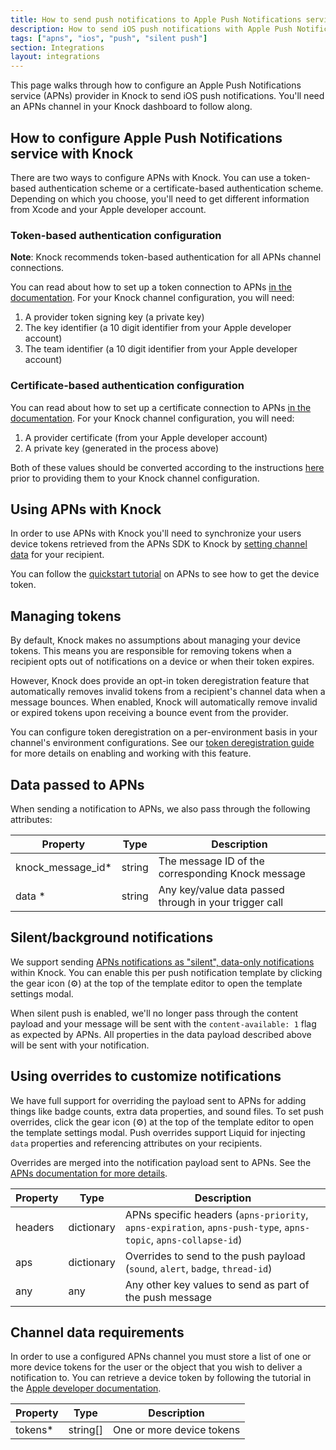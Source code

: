 ```yaml
---
title: How to send push notifications to Apple Push Notifications service
description: How to send iOS push notifications with Apple Push Notification service (APNs) and Knock.
tags: ["apns", "ios", "push", "silent push"]
section: Integrations
layout: integrations
---
```


This page walks through how to configure an Apple Push Notifications service (APNs) provider in Knock to send iOS push notifications. You'll need an APNs channel in your Knock dashboard to follow along.

## How to configure Apple Push Notifications service with Knock

There are two ways to configure APNs with Knock. You can use a token-based authentication scheme or a certificate-based authentication scheme. Depending on which you choose, you'll need to get different information from Xcode and your Apple developer account.

### Token-based authentication configuration

**Note**: Knock recommends token-based authentication for all APNs channel connections.

You can read about how to set up a token connection to APNs [in the documentation](https://developer.apple.com/documentation/usernotifications/setting_up_a_remote_notification_server/establishing_a_token-based_connection_to_apns). For your Knock channel configuration, you will need:

1. A provider token signing key (a private key)
2. The key identifier (a 10 digit identifier from your Apple developer account)
3. The team identifier (a 10 digit identifier from your Apple developer account)

### Certificate-based authentication configuration

You can read about how to set up a certificate connection to APNs [in the documentation](https://developer.apple.com/documentation/usernotifications/setting_up_a_remote_notification_server/establishing_a_certificate-based_connection_to_apns). For your Knock channel configuration, you will need:

1. A provider certificate (from your Apple developer account)
2. A private key (generated in the process above)

Both of these values should be converted according to the instructions [here](https://hexdocs.pm/pigeon/2.0.0-rc.1/Pigeon.APNS.html#module-generating-your-certificate-and-key-pem) prior to providing them to your Knock channel configuration.

## Using APNs with Knock

In order to use APNs with Knock you'll need to synchronize your users device tokens retrieved from the APNs SDK to Knock by [setting channel data](/managing-recipients/setting-channel-data) for your recipient.

You can follow the [quickstart tutorial](https://developer.apple.com/documentation/usernotifications/registering_your_app_with_apns) on APNs to see how to get the device token.

<MultiLangCodeBlock
  snippet="users.setChannelData-push"
  title="Set APNs channel data for a user"
/>

## Managing tokens

By default, Knock makes no assumptions about managing your device tokens. This means you are responsible for removing tokens when a recipient opts out of notifications on a device or when their token expires.

However, Knock does provide an opt-in token deregistration feature that automatically removes invalid tokens from a recipient's channel data when a message bounces. When enabled, Knock will automatically remove invalid or expired tokens upon receiving a bounce event from the provider.

You can configure token deregistration on a per-environment basis in your channel's environment configurations. See our [token deregistration guide](/integrations/push/token-deregistration) for more details on enabling and working with this feature.

## Data passed to APNs

When sending a notification to APNs, we also pass through the following attributes:

| Property           | Type   | Description                                            |
| ------------------ | ------ | ------------------------------------------------------ |
| knock_message_id\* | string | The message ID of the corresponding Knock message      |
| data \*            | string | Any key/value data passed through in your trigger call |

## Silent/background notifications

We support sending [APNs notifications as "silent", data-only notifications](https://developer.apple.com/documentation/usernotifications/setting_up_a_remote_notification_server/pushing_background_updates_to_your_app) within Knock. You can enable this per push notification template by clicking the gear icon (⚙️) at the top of the template editor to open the template settings modal.

When silent push is enabled, we'll no longer pass through the content payload and your message will be sent with the `content-available: 1` flag as expected by APNs. All properties in the data payload described above will be sent with your notification.

## Using overrides to customize notifications

We have full support for overriding the payload sent to APNs for adding things like badge counts, extra data properties, and sound files. To set push overrides, click the gear icon (⚙️) at the top of the template editor to open the template settings modal. Push overrides support Liquid for injecting `data` properties and referencing attributes on your recipients.

Overrides are merged into the notification payload sent to APNs. See the <a href="https://developer.apple.com/documentation/usernotifications/setting_up_a_remote_notification_server/generating_a_remote_notification" target="_blank">APNs documentation for more details</a>.

| Property | Type       | Description                                                                                                    |
| -------- | ---------- | -------------------------------------------------------------------------------------------------------------- |
| headers  | dictionary | APNs specific headers (`apns-priority`, `apns-expiration`, `apns-push-type`, `apns-topic`, `apns-collapse-id`) |
| aps      | dictionary | Overrides to send to the push payload (`sound`, `alert`, `badge`, `thread-id`)                                 |
| any      | any        | Any other key values to send as part of the push message                                                       |

## Channel data requirements

In order to use a configured APNs channel you must store a list of one or more device tokens for the user or the object that you wish to deliver a notification to. You can retrieve a device token by following the tutorial in the [Apple developer documentation](https://developer.apple.com/documentation/usernotifications/registering_your_app_with_apns).

| Property | Type     | Description               |
| -------- | -------- | ------------------------- |
| tokens\* | string[] | One or more device tokens |
